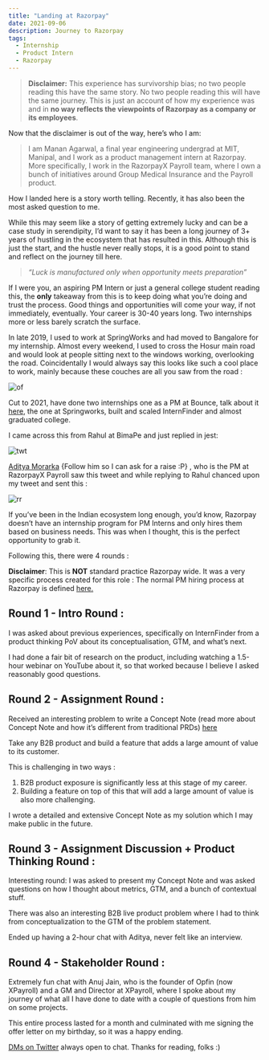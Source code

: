 ```yaml
---
title: "Landing at Razorpay"
date: 2021-09-06
description: Journey to Razorpay
tags:
  - Internship
  - Product Intern
  - Razorpay
---
```


> **Disclaimer:**  This experience has survivorship bias; no two people reading this have the same story. No two people reading this will have the same journey. This is just an account of how my experience was and in **no way reflects the viewpoints of Razorpay as a company or its employees**.

Now that the disclaimer is out of the way, here’s who I am:

> I am Manan Agarwal, a final year engineering undergrad at MIT, Manipal, and I work as a product management intern at Razorpay. More specifically, I work in the RazorpayX Payroll team, where I own a bunch of initiatives around Group Medical Insurance and the Payroll product.

How I landed here is a story worth telling. Recently, it has also been the most asked question to me.


While this may seem like a story of getting extremely lucky and can be a case study in serendipity, I’d want to say it has been a long journey of 3+ years of hustling in the ecosystem that has resulted in this. 
Although this is just the start, and the hustle never really stops, it is a good point to stand and reflect on the journey till here.

> *“Luck is manufactured only when opportunity meets preparation”*

If I were you, an aspiring PM Intern or just a general college student reading this, the **only** takeaway from this is to keep doing what you’re doing and trust the process. 
Good things and opportunities will come your way, if not immediately, eventually. Your career is 30-40 years long. Two internships more or less barely scratch the surface.





In late 2019, I used to work at SpringWorks and had moved to Bangalore for my internship. Almost every weekend, I used to cross the Hosur main road and would look at people sitting next to the windows working, overlooking the road. Coincidentally I would always say this looks like such a cool place to work, mainly because these couches are all you saw from the road :

![of](./of.jpeg)

Cut to 2021, have done two internships one as a PM at Bounce, talk about it [here](https://www.mananagarwal.in/pm-internship-at-bounce-learnings-and-the-experience), the one at Springworks, built and scaled InternFinder and almost graduated college. 

I came across this from Rahul at BimaPe and just replied in jest:

![twt](./twt.jpeg)


[Aditya Morarka](https://twitter.com/AdityaMorarka) {Follow him so I can ask for a raise :P} , who is the PM at RazorpayX Payroll saw this tweet and while replying to Rahul chanced upon my tweet and sent this :

![rr](./rr.jpeg)

If you’ve been in the Indian ecosystem long enough, you’d know, Razorpay doesn’t have an internship program for PM Interns and only hires them based on business needs. This was when I thought, this is the perfect opportunity to grab it.

Following this, there were 4 rounds :

**Disclaimer**: This is **NOT** standard practice Razorpay wide. It was a very specific process created for this role :
The normal PM hiring process at Razorpay is defined [here.](https://razorpay.com/unfiltered/how-we-hire-product-managers-and-what-to-expect-in-your-pm-interviews-at-razorpay/) 

## Round 1 - Intro Round :

I was asked about previous experiences, specifically on InternFinder from a product thinking PoV about its conceptualisation, GTM, and what’s next.

I had done a fair bit of research on the product, including watching a 1.5-hour webinar on YouTube about it, so that worked because I believe I asked reasonably good questions.

## Round 2 - Assignment Round :

Received an interesting problem to write a Concept Note (read more about Concept Note and how it’s different from traditional PRDs) [here](https://razorpay.com/unfiltered/how-razorpay-is-building-great-products-by-avoiding-traditional-prd-approach/#:~:text=A%20concept%20note%20is%20supposed,plan%20or%20a%20VC%20pitch.)

Take any B2B product and build a feature that adds a large amount of value to its customer.

This is challenging in two ways : 
1. B2B product exposure is significantly less at this stage of my career.
2. Building a feature on top of this that will add a large amount of value is also more challenging.


I wrote a detailed and extensive Concept Note as my solution which I may make public in the future.


## Round 3 - Assignment Discussion + Product Thinking Round :

Interesting round: I was asked to present my Concept Note and was asked questions on how I thought about metrics, GTM, and a bunch of contextual stuff. 

There was also an interesting B2B  live product problem where I had to think from conceptualization to the GTM of the problem statement.

Ended up having a 2-hour chat with Aditya, never felt like an interview.

## Round 4 - Stakeholder Round :

Extremely fun chat with Anuj Jain, who is the founder of Opfin (now XPayroll) and a GM and Director at XPayroll, where I spoke about my journey of what all I have done to date with a couple of questions from him on some projects.

This entire process lasted for a month and culminated with me signing the offer letter on my birthday, so it was a happy ending.


[DMs on Twitter](https://twitter.com/manan_0308) always open to chat. Thanks for reading, folks :)

